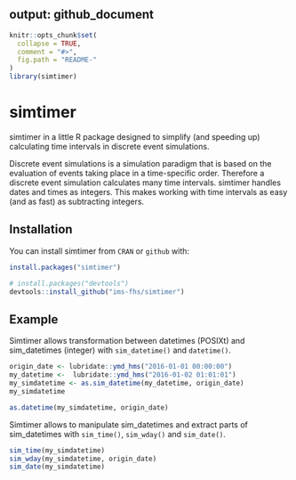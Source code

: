 output: github_document
---

<!-- README.md is generated from README.Rmd. Please edit that file -->

```r
knitr::opts_chunk$set(
  collapse = TRUE,
  comment = "#>",
  fig.path = "README-"
)
library(simtimer)
```

# simtimer

simtimer in a little R package designed to simplify (and speeding up) calculating time intervals in discrete event simulations. 

Discrete event simulations is a simulation paradigm that is based on the evaluation of events taking place in a time-specific order. Therefore a discrete event simulation calculates many time intervals. simtimer handles dates and times as integers. This makes working with time intervals as easy (and as fast) as subtracting integers.

## Installation

You can install simtimer from `CRAN` or `github` with:

```r
install.packages("simtimer")

# install.packages("devtools")
devtools::install_github("ims-fhs/simtimer")
```

## Example

Simtimer allows transformation between datetimes (POSIXt) and sim_datetimes (integer) with 
`sim_datetime()` and `datetime()`. 

```r
origin_date <- lubridate::ymd_hms("2016-01-01 00:00:00")
my_datetime <-  lubridate::ymd_hms("2016-01-02 01:01:01")
my_simdatetime <- as.sim_datetime(my_datetime, origin_date)
my_simdatetime
```
```r
as.datetime(my_simdatetime, origin_date)
```

Simtimer allows to manipulate sim_datetimes and extract parts of sim_datetimes with
`sim_time()`, `sim_wday()` and `sim_date()`.

```r
sim_time(my_simdatetime)
sim_wday(my_simdatetime, origin_date)
sim_date(my_simdatetime)
```





